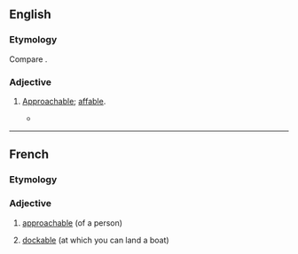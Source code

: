 ==English==

===Etymology===
Compare {{etyl|fr|en}} {{m|fr|accostable}}.

===Adjective===
{{en-adj}}

# {{lb|en|obsolete|rare}} [[approachable|Approachable]]; [[affable]].
#* {{quote-book|lang=en|author={{w|Nathaniel Hawthorne}}|passage=Old soldiers, I know not why, seem to be more '''accostable''' than old sailors. One is apt to hear a growl beneath the smoothest courtesy of the latter.}}

----

==French==

===Etymology===
{{suffix|accoster|able|lang=fr}}

===Adjective===
{{fr-adj}}

# [[approachable]] (of a person)
# {{lb|fr|nautical}} [[dockable]] (at which you can land a boat)